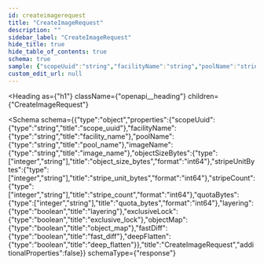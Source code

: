 ```yaml
---
id: createimagerequest
title: "CreateImageRequest"
description: ""
sidebar_label: "CreateImageRequest"
hide_title: true
hide_table_of_contents: true
schema: true
sample: {"scopeUuid":"string","facilityName":"string","poolName":"string","imageName":"string","objectSizeBytes":0,"stripeUnitBytes":0,"stripeCount":0,"quotaBytes":0,"layering":true,"exclusiveLock":true,"objectMap":true,"fastDiff":true,"deepFlatten":true}
custom_edit_url: null
---
```



<Heading
  as={"h1"}
  className={"openapi__heading"}
  children={"CreateImageRequest"}
>
</Heading>





<Schema
  schema={{"type":"object","properties":{"scopeUuid":{"type":"string","title":"scope_uuid"},"facilityName":{"type":"string","title":"facility_name"},"poolName":{"type":"string","title":"pool_name"},"imageName":{"type":"string","title":"image_name"},"objectSizeBytes":{"type":["integer","string"],"title":"object_size_bytes","format":"int64"},"stripeUnitBytes":{"type":["integer","string"],"title":"stripe_unit_bytes","format":"int64"},"stripeCount":{"type":["integer","string"],"title":"stripe_count","format":"int64"},"quotaBytes":{"type":["integer","string"],"title":"quota_bytes","format":"int64"},"layering":{"type":"boolean","title":"layering"},"exclusiveLock":{"type":"boolean","title":"exclusive_lock"},"objectMap":{"type":"boolean","title":"object_map"},"fastDiff":{"type":"boolean","title":"fast_diff"},"deepFlatten":{"type":"boolean","title":"deep_flatten"}},"title":"CreateImageRequest","additionalProperties":false}}
  schemaType={"response"}
>
  
</Schema>
            